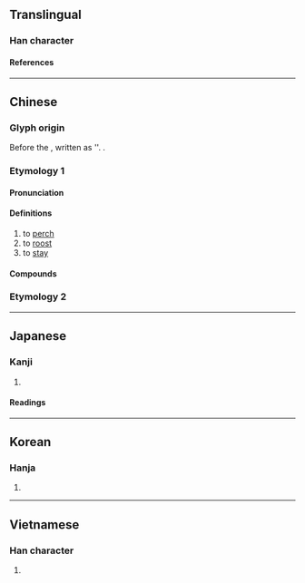 {{also|栖}}
{{character info/new}}
==Translingual==

===Han character===
{{Han char|rn=75|rad=木|as=08|sn=12|four=45944|canj=DJLV|ids=⿰木妻}}

====References====
{{Han ref|kx=0534.170|dkj=14980|dj=0922.130|hdz=21229.060|uh=68F2}}

----

==Chinese==
{{zh-forms|s=栖}}

===Glyph origin===
{{Han etym}}
Before the {{w|Warring States Period}}, written as '{{zh-l|*西}}'. {{Han compound|木|妻|t1=tree|ls=psc|c1=s|c2=p}}.

===Etymology 1===

====Pronunciation====
{{zh-pron
|m=qī
|c=cai1
|mn=chhe/qz:soe
|mn_note=chhe - literary; soe - vernacular
|mc=y
|oc=y
|ma=
|cat=v
}}

====Definitions====
{{zh-hanzi}}

# to [[perch]]
# to [[roost]]
# to [[stay]]

====Compounds====
{{zh-der|偏棲|兩棲演員|兩棲|兩棲作戰|一枝棲|底棲生物|共棲|兩棲部隊|幽棲巖谷|山棲谷飲|依棲|孤棲|棲流所|棲梧食竹|梧棲|棲遲|棲所|棲霞|棲息地|棲息|盥耳山棲|棲託|枝棲|棲遁|棲屑|棲身|棲遑|棲止|棲宿|雙棲雙宿|羈棲|越鳥南棲|風餐水棲}}

===Etymology 2===
{{zh-see|栖||used in {{zh-l|*栖栖}}}}

----

==Japanese==

===Kanji===
{{ja-kanji|grade=|rs=木08}}

# {{defn|lang=ja|sort=木08}}

====Readings====
{{ja-readings
|on=せい
|kun=す-む
}}

----

==Korean==

===Hanja===
{{ko-hanja|서}}

# {{defn|lang=ko|sort=木08}}

----

==Vietnamese==

===Han character===
{{vi-readings|rs=木08|reading=thê}}

# {{defn|lang=vi|sort=木08}}